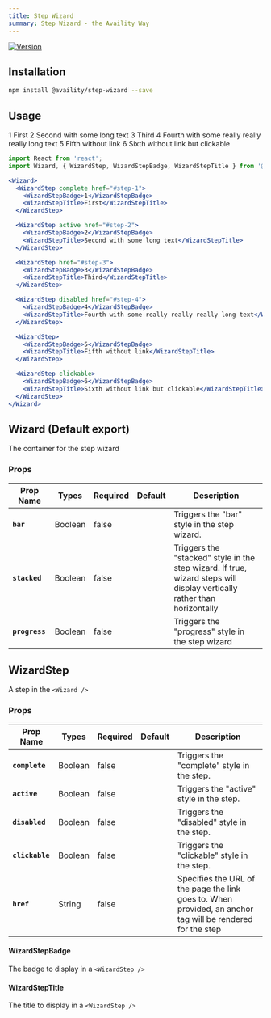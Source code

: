 ```yaml
---
title: Step Wizard
summary: Step Wizard - the Availity Way
---
```


[![Version](https://img.shields.io/npm/v/@availity/step-wizard.svg?style=for-the-badge)](https://www.npmjs.com/package/@availity/step-wizard)

## Installation

```bash
npm install @availity/step-wizard --save
```

## Usage


<Wizard bar>
  <WizardStep complete href="#step-1">
    <WizardStepBadge>1</WizardStepBadge>
    <WizardStepTitle>First</WizardStepTitle>
  </WizardStep>

  <WizardStep active href="#step-2">
    <WizardStepBadge>2</WizardStepBadge>
    <WizardStepTitle>Second with some long text</WizardStepTitle>
  </WizardStep>

  <WizardStep href="#step-3">
    <WizardStepBadge>3</WizardStepBadge>
    <WizardStepTitle>Third</WizardStepTitle>
  </WizardStep>

  <WizardStep disabled href="#step-4">
    <WizardStepBadge>4</WizardStepBadge>
    <WizardStepTitle>Fourth with some really really really long text</WizardStepTitle>
  </WizardStep>

  <WizardStep>
    <WizardStepBadge>5</WizardStepBadge>
    <WizardStepTitle>Fifth without link</WizardStepTitle>
  </WizardStep>

  <WizardStep clickable>
    <WizardStepBadge>6</WizardStepBadge>
    <WizardStepTitle>Sixth without link but clickable</WizardStepTitle>
  </WizardStep>
</Wizard>

```jsx
import React from 'react';
import Wizard, { WizardStep, WizardStepBadge, WizardStepTitle } from '@availity/step-wizard';

<Wizard>
  <WizardStep complete href="#step-1">
    <WizardStepBadge>1</WizardStepBadge>
    <WizardStepTitle>First</WizardStepTitle>
  </WizardStep>

  <WizardStep active href="#step-2">
    <WizardStepBadge>2</WizardStepBadge>
    <WizardStepTitle>Second with some long text</WizardStepTitle>
  </WizardStep>

  <WizardStep href="#step-3">
    <WizardStepBadge>3</WizardStepBadge>
    <WizardStepTitle>Third</WizardStepTitle>
  </WizardStep>

  <WizardStep disabled href="#step-4">
    <WizardStepBadge>4</WizardStepBadge>
    <WizardStepTitle>Fourth with some really really really long text</WizardStepTitle>
  </WizardStep>

  <WizardStep>
    <WizardStepBadge>5</WizardStepBadge>
    <WizardStepTitle>Fifth without link</WizardStepTitle>
  </WizardStep>

  <WizardStep clickable>
    <WizardStepBadge>6</WizardStepBadge>
    <WizardStepTitle>Sixth without link but clickable</WizardStepTitle>
  </WizardStep>
</Wizard>
```

## Wizard (Default export)
The container for the step wizard

### Props

| Prop Name      | Types   | Required | Default  | Description                                                                                                             |
| -------------  | ------- | -------- | -------- | --------------------------------------------------------------------------------------                                  |
| **`bar`**      | Boolean | false    |          | Triggers the "bar" style in the step wizard.                                                                            |
| **`stacked`**  | Boolean | false    |          | Triggers the "stacked" style in the step wizard. If true, wizard steps will display vertically rather than horizontally |
| **`progress`** | Boolean | false    |          | Triggers the "progress" style in the step wizard                                                                        |

## WizardStep
A step in the `<Wizard />`

### Props

| Prop Name       | Types   | Required | Default  | Description                                                                                                |
| -------------   | ------- | -------- | -------- | --------------------------------------------------------------------------------------                     |
| **`complete`**  | Boolean | false    |          | Triggers the "complete" style in the step.                                                                 |
| **`active`**    | Boolean | false    |          | Triggers the "active" style in the step.                                                                   |
| **`disabled`**  | Boolean | false    |          | Triggers the "disabled" style in the step.                                                                 |
| **`clickable`** | Boolean | false    |          | Triggers the "clickable" style in the step.                                                                |
| **`href`**      | String  | false    |          | Specifies the URL of the page the link goes to. When provided, an anchor tag will be rendered for the step |

#### WizardStepBadge
The badge to display in a `<WizardStep />`

#### WizardStepTitle
The title to display in a `<WizardStep />`
